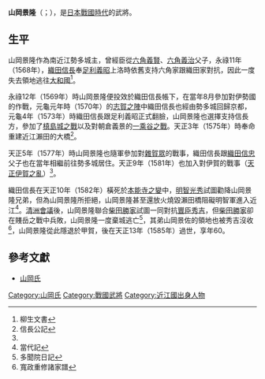 '''山岡景隆'''（{{lang-ja|やまおか かげたか}}；{{bd|1525年|（大永5年）|1585年|（天正13年）}}），是[[日本戰國時代|日本戰國時代]]的武將。

==生平==
山岡景隆作為南近江勢多城主，曾經臣從[[六角義賢|六角義賢]]、[[六角義治|六角義治]]父子，永祿11年（1568年），[[織田信長|織田信長]]奉[[足利義昭|足利義昭]]上洛時依舊支持六角家跟織田家對抗，因此一度失去領地逃往[[大和國|大和國]]<ref>柳生文書</ref>。

永祿12年（1569年）時山岡景隆便投效於織田信長帳下，在當年8月參加對伊勢國的作戰，元龜元年時（1570年）的[[志賀之陣|志賀之陣]]中織田信長也經由勢多城回歸京都，元龜4年（1573年）時織田信長跟足利義昭正式翻臉，山岡景隆也選擇支持信長方，參加了[[槙島城之戰|槙島城之戰]]以及對朝倉義景的[[一乘谷之戰|一乘谷之戰]]。天正3年（1575年）時奉命重建近江瀨田的大橋<ref name="#1">信長公記</ref>。

天正5年（1577年）時山岡景隆也隨軍參加對[[雜賀眾|雜賀眾]]的戰事，織田信長跟[[織田信忠|織田信忠]]父子也在當年相繼前往勢多城居住。天正9年（1581年）也加入對伊賀的戰事（[[天正伊賀之亂|天正伊賀之亂]]）<ref name="#1"/>。

織田信長在天正10年（1582年）橫死於[[本能寺之變|本能寺之變]]中，[[明智光秀|明智光秀]]試圖勸降山岡景隆兄弟，但為山岡景隆所拒絕，山岡景隆甚至還放火燒毀瀨田橋阻礙明智軍進入近江<ref>當代記</ref>。[[清洲會議|清洲會議]]後，山岡景隆聯合[[柴田勝家|柴田勝家]]試圖一同對抗[[豐臣秀吉|豐臣秀吉]]，但[[柴田勝家|柴田勝家]]卻在賤岳之戰中兵敗，山岡景隆一度棄城逃亡<ref>多聞院日記</ref>，其弟山岡景佐的領地也被秀吉沒收<ref>寬政重修諸家譜</ref>，山岡景隆從此隱退於甲賀，後在天正13年（1585年）過世，享年60。

==參考文獻==
* [http://www2.harimaya.com/sengoku/html/yamao_k.html 山岡氏] {{Wayback|url=http://www2.harimaya.com/sengoku/html/yamao_k.html |date=20160306101141 }}
{{reflist}}

[[Category:山岡氏|Category:山岡氏]]
[[Category:戰國武將|Category:戰國武將]]
[[Category:近江國出身人物|Category:近江國出身人物]]